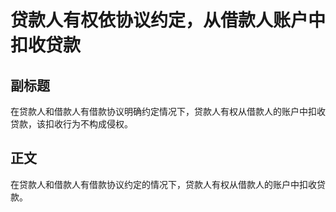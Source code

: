 # 贷款人有权依协议约定，从借款人账户中扣收贷款
## 副标题
在贷款人和借款人有借款协议明确约定情况下，贷款人有权从借款人的账户中扣收贷款，该扣收行为不构成侵权。
## 正文
在贷款人和借款人有借款协议约定的情况下，贷款人有权从借款人的账户中扣收贷款。